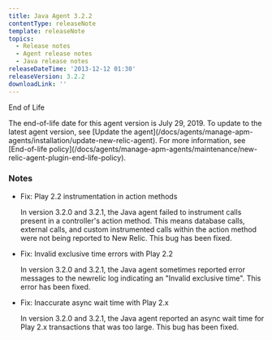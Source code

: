 ```yaml
---
title: Java Agent 3.2.2
contentType: releaseNote
template: releaseNote
topics:
  - Release notes
  - Agent release notes
  - Java release notes
releaseDateTime: '2013-12-12 01:30'
releaseVersion: 3.2.2
downloadLink: ''
---
```


End of Life

<Callout variant="important">
  The end-of-life date for this agent version is July 29, 2019. To update to the latest agent version, see [Update the agent](/docs/agents/manage-apm-agents/installation/update-new-relic-agent). For more information, see [End-of-life policy](/docs/agents/manage-apm-agents/maintenance/new-relic-agent-plugin-end-life-policy).
</Callout>

### Notes

* Fix: Play 2.2 instrumentation in action methods

  In version 3.2.0 and 3.2.1, the Java agent failed to instrument calls present in a controller's action method. This means database calls, external calls, and custom instrumented calls within the action method were not being reported to New Relic. This bug has been fixed.
* Fix: Invalid exclusive time errors with Play 2.2

  In version 3.2.0 and 3.2.1, the Java agent sometimes reported error messages to the newrelic log indicating an "Invalid exclusive time". This error has been fixed.
* Fix: Inaccurate async wait time with Play 2.x

  In version 3.2.0 and 3.2.1, the Java agent reported an async wait time for Play 2.x transactions that was too large. This bug has been fixed.
